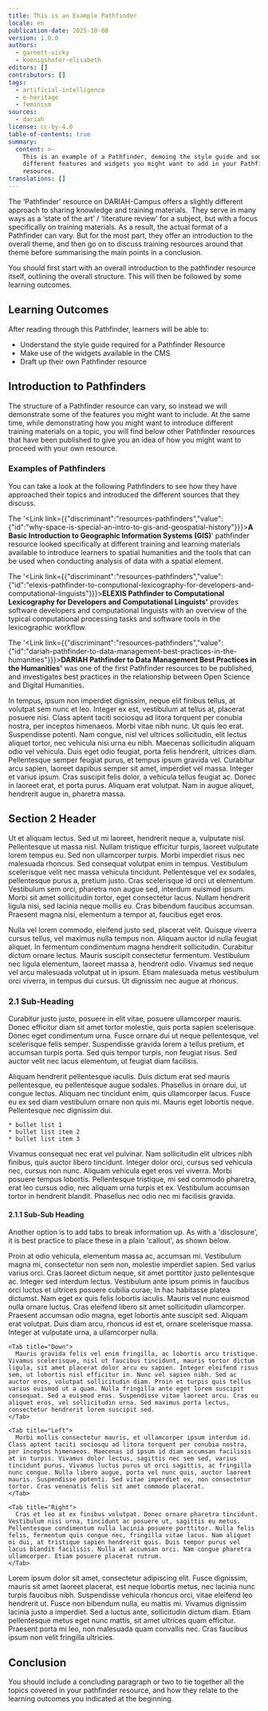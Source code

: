 ```yaml
---
title: This is an Example Pathfinder
locale: en
publication-date: 2025-10-08
version: 1.0.0
authors:
  - garnett-vicky
  - koenigshofer-elisabeth
editors: []
contributors: []
tags:
  - artificial-intelligence
  - e-heritage
  - feminism
sources:
  - dariah
license: cc-by-4.0
table-of-contents: true
summary:
  content: >-
    This is an example of a Pathfinder, demoing the style guide and some of the
    different features and widgets you might want to add in your Pathfinder
    resource.
translations: []
---
```

The ‘Pathfinder’ resource on DARIAH-Campus offers a slightly different approach to sharing knowledge and training materials.  They serve in many ways as a ‘state of the art’ / ‘literature review’ for a subject, but with a focus specifically on training materials.  As a result, the actual format of a Pathfinder can vary.  But for the most part, they offer an introduction to the overall theme, and then go on to discuss training resources around that theme before summarising the main points in a conclusion. &#x20;

You should first start with an overall introduction to the pathfinder resource itself, outlining the overall structure.  This will then be followed by some learning outcomes. &#x20;

## Learning Outcomes

After reading through this Pathfinder, learners will be able to:

* Understand the style guide required for a Pathfinder Resource
* Make use of the widgets available in the CMS
* Draft up their own Pathfinder resource

## Introduction to Pathfinders

The structure of a Pathfinder resource can vary, so instead we will demonstrate some of the features you might want to include.  At the same time, while demonstrating how you might want to introduce different training materials on a topic, you will find below other Pathfinder resources that have been published to give you an idea of how you might want to proceed with your own resource.

### Examples of Pathfinders

You can take a look at the following Pathfinders to see how they have approached their topics and introduced the different sources that they discuss.

The '<Link link={{"discriminant":"resources-pathfinders","value":{"id":"why-space-is-special-an-intro-to-gis-and-geospatial-history"}}}>**A Basic Introduction to Geographic Information Systems (GIS)**</Link>' pathfinder resource looked specifically at different training and learning materials available to introduce learners to spatial humanities and the tools that can be used when conducting analysis of data with a spatial element.

The '<Link link={{"discriminant":"resources-pathfinders","value":{"id":"elexis-pathfinder-to-computional-lexicography-for-developers-and-computational-linguists"}}}>**ELEXIS Pathfinder to Computational Lexicography for Developers and Computational Linguists**</Link>**'** provides software developers and computational linguists with an overview of the typical computational processing tasks and software tools in the lexicographic workflow.

The '<Link link={{"discriminant":"resources-pathfinders","value":{"id":"dariah-pathfinder-to-data-management-best-practices-in-the-humanities"}}}>**DARIAH Pathfinder to Data Management Best Practices in the Humanities**</Link>**'** was one of the first Pathfinder resources to be published, and investigates best practices in the relationship between Open Science and Digital Humanities.

In tempus, ipsum non imperdiet dignissim, neque elit finibus tellus, at volutpat sem nunc et leo. Integer ex est, vestibulum at tellus at, placerat posuere nisi. Class aptent taciti sociosqu ad litora torquent per conubia nostra, per inceptos himenaeos. Morbi vitae nibh nunc. Ut quis leo erat. Suspendisse potenti. Nam congue, nisl vel ultrices sollicitudin, elit lectus aliquet tortor, nec vehicula nisi urna eu nibh. Maecenas sollicitudin aliquam odio vel vehicula. Duis eget odio feugiat, porta felis hendrerit, ultrices diam. Pellentesque semper feugiat purus, et tempus ipsum gravida vel. Curabitur arcu sapien, laoreet dapibus semper sit amet, imperdiet vel massa. Integer et varius ipsum. Cras suscipit felis dolor, a vehicula tellus feugiat ac. Donec in laoreet erat, et porta purus. Aliquam erat volutpat. Nam in augue aliquet, hendrerit augue in, pharetra massa.

## Section 2 Header

Ut et aliquam lectus. Sed ut mi laoreet, hendrerit neque a, vulputate nisl. Pellentesque ut massa nisl. Nullam tristique efficitur turpis, laoreet vulputate lorem tempus eu. Sed non ullamcorper turpis. Morbi imperdiet risus nec malesuada rhoncus. Sed consequat volutpat enim in tempus. Vestibulum scelerisque velit nec massa vehicula tincidunt. Pellentesque vel ex sodales, pellentesque purus a, pretium justo. Cras scelerisque id orci ut elementum. Vestibulum sem orci, pharetra non augue sed, interdum euismod ipsum. Morbi sit amet sollicitudin tortor, eget consectetur lacus. Nullam hendrerit ligula nisi, sed lacinia neque mollis eu. Cras bibendum faucibus accumsan. Praesent magna nisi, elementum a tempor at, faucibus eget eros.

Nulla vel lorem commodo, eleifend justo sed, placerat velit. Quisque viverra cursus tellus, vel maximus nulla tempus non. Aliquam auctor id nulla feugiat aliquet. In fermentum condimentum magna hendrerit sollicitudin. Curabitur dictum ornare lectus. Mauris suscipit consectetur fermentum. Vestibulum nec ligula elementum, laoreet massa a, hendrerit odio. Vivamus sed neque vel arcu malesuada volutpat ut in ipsum. Etiam malesuada metus vestibulum orci viverra, in tempus dui cursus. Ut dignissim nec augue at rhoncus.

### 2.1 Sub-Heading

Curabitur justo justo, posuere in elit vitae, posuere ullamcorper mauris. Donec efficitur diam sit amet tortor molestie, quis porta sapien scelerisque. Donec eget condimentum urna. Fusce ornare dui ut neque pellentesque, vel scelerisque felis semper. Suspendisse gravida lorem a tellus pretium, et accumsan turpis porta. Sed quis tempor turpis, non feugiat risus. Sed auctor velit nec lacus elementum, ut feugiat diam facilisis.&#x20;

<Callout kind="none">
  <Disclosure title="This is an Example of a Disclosure">
    Aliquam hendrerit pellentesque iaculis. Duis dictum erat sed mauris pellentesque, eu pellentesque augue sodales. Phasellus in ornare dui, ut congue lectus. Aliquam nec tincidunt enim, quis ullamcorper lacus. Fusce eu ex sed diam vestibulum ornare non quis mi. Mauris eget lobortis neque. Pellentesque nec dignissim dui.

    * bullet list 1
    * bullet list item 2
    * bullet list item 3
  </Disclosure>
</Callout>

Vivamus consequat nec erat vel pulvinar. Nam sollicitudin elit ultrices nibh finibus, quis auctor libero tincidunt. Integer dolor orci, cursus sed vehicula nec, cursus non nunc. Aliquam vehicula eget eros vel viverra. Morbi posuere tempus lobortis. Pellentesque tristique, mi sed commodo pharetra, erat leo cursus odio, nec aliquam urna turpis et ex. Vestibulum accumsan tortor in hendrerit blandit. Phasellus nec odio nec mi facilisis gravida.

#### 2.1.1 Sub-Sub Heading

Another option is to add tabs to break information up.  As with a 'disclosure', it is best practice to place these in a plain 'callout', as shown below.

<Callout kind="none" title="Title for Tabs Goes Here">
  <Tabs>
    <Tab title="Up">
      Proin at odio vehicula, elementum massa ac, accumsan mi. Vestibulum magna mi, consectetur non sem non, molestie imperdiet sapien. Sed varius varius orci. Cras laoreet dictum neque, sit amet porttitor justo pellentesque ac. Integer sed interdum lectus. Vestibulum ante ipsum primis in faucibus orci luctus et ultrices posuere cubilia curae; In hac habitasse platea dictumst. Nam eget ex quis felis lobortis iaculis. Mauris vel nunc euismod nulla ornare luctus. Cras eleifend libero sit amet sollicitudin ullamcorper. Praesent accumsan odio magna, eget lobortis ante suscipit sed. Aliquam erat volutpat. Duis diam arcu, rhoncus id est et, ornare scelerisque massa. Integer at vulputate urna, a ullamcorper nulla.
    </Tab>

    <Tab title="Down">
      Mauris gravida felis vel enim fringilla, ac lobortis arcu tristique. Vivamus scelerisque, nisl ut faucibus tincidunt, mauris tortor dictum ligula, sit amet placerat dolor arcu eu sapien. Integer eleifend risus sem, ut lobortis nisl efficitur in. Nunc vel sapien nibh. Sed ac auctor eros, volutpat sollicitudin diam. Proin et turpis quis tellus varius euismod ut a quam. Nulla fringilla ante eget lorem suscipit consequat. Sed a euismod eros. Suspendisse vitae laoreet arcu. Cras eu aliquet eros, vel sollicitudin urna. Sed maximus porta lectus, consectetur hendrerit lorem suscipit sed.
    </Tab>

    <Tab title="Left">
      Morbi mollis consectetur mauris, et ullamcorper ipsum interdum id. Class aptent taciti sociosqu ad litora torquent per conubia nostra, per inceptos himenaeos. Maecenas id ipsum id diam accumsan facilisis at in turpis. Vivamus dolor lectus, sagittis nec sem sed, varius tincidunt purus. Vivamus luctus purus ut orci sagittis, ac fringilla nunc congue. Nulla libero augue, porta vel nunc quis, auctor laoreet mauris. Suspendisse potenti. Sed vitae imperdiet ex, non consectetur tortor. Cras venenatis felis sit amet commodo placerat.
    </Tab>

    <Tab title="Right">
      Cras et leo at ex finibus volutpat. Donec ornare pharetra tincidunt. Vestibulum nisi urna, tincidunt ac posuere ut, sagittis eu metus. Pellentesque condimentum nulla lacinia posuere porttitor. Nulla felis felis, fermentum quis congue nec, fringilla vitae lacus. Nam aliquet mi dui, at tristique sapien hendrerit quis. Duis tempor purus vel lacus blandit facilisis. Nulla at accumsan orci. Nam congue pharetra ullamcorper. Etiam posuere placerat rutrum.
    </Tab>
  </Tabs>
</Callout>

Lorem ipsum dolor sit amet, consectetur adipiscing elit. Fusce dignissim, mauris sit amet laoreet placerat, est neque lobortis metus, nec lacinia nunc turpis faucibus nibh. Suspendisse vehicula rhoncus orci, vitae eleifend leo hendrerit ut. Fusce non bibendum nulla, eu mattis mi. Vivamus dignissim lacinia justo a imperdiet. Sed a luctus ante, sollicitudin dictum diam. Etiam pellentesque metus eget nunc mattis, sit amet ultrices quam efficitur. Praesent porta mi leo, non malesuada quam convallis nec. Cras faucibus ipsum non velit fringilla ultricies.

## Conclusion

You should include a concluding paragraph or two to tie together all the topics covered in your pathfinder resource, and how they relate to the learning outcomes you indicated at the beginning. &#x20;
